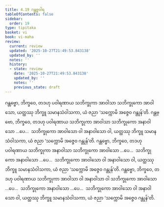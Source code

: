 ```yaml
---
title: 4.19 ဂန္တဗ္ဗဝါရ
tableOfContents: false
sidebar:
  order: 19
type: tipitaka
basket: vi
book: vi-maha
review:
  current: review
  updated: '2025-10-27T21:49:53.843138'
  updated_by: ''
  notes: ''
  history:
  - state: review
    date: '2025-10-27T21:49:53.843138'
    updated_by: ''
    notes: ''
    previous_state: draft
---
```



<ReviewStatus review={frontmatter.review} showDetails={true} />

<HypothesisAnnotation frontmatter={frontmatter} />

<DynamicBreadcrumb />

<Division number="232" book="vi-maha" e="ch" v="3" p="249">

<Paragraph number="1067" book="vi-maha">
ဂန္တဗ္ဗော, ဘိက္ခဝေ, တဒဟု ပဝါရဏာယ သဘိက္ခုကာ အာဝါသာ သဘိက္ခုကော အာဝါသော, ယတ္ထဿု ဘိက္ခူ သမာနသံဝါသကာ, ယံ ဇညာ ‘သက္ကောမိ အဇ္ဇေဝ ဂန္တုန်’တိ. ဂန္တဗ္ဗော, ဘိက္ခဝေ, တဒဟု ပဝါရဏာယ သဘိက္ခုကာ အာဝါသာ သဘိက္ခုကော အနာဝါသော …ပေ…  သဘိက္ခုကော အာဝါသော ဝါ အနာဝါသော ဝါ, ယတ္ထဿု ဘိက္ခူ သမာနသံဝါသကာ, ယံ ဇညာ ‘သက္ကောမိ အဇ္ဇေဝ ဂန္တုန်’တိ.
</Paragraph>

<Paragraph number="1068" book="vi-maha">
ဂန္တဗ္ဗော, ဘိက္ခဝေ, တဒဟု ပဝါရဏာယ သဘိက္ခုကာ အနာဝါသာ သဘိက္ခုကော အာဝါသော …ပေ…  သဘိက္ခုကော အနာဝါသော …ပေ…  သဘိက္ခုကော အာဝါသော ဝါ အနာဝါသော ဝါ, ယတ္ထဿု ဘိက္ခူ သမာနသံဝါသကာ, ယံ ဇညာ ‘သက္ကောမိ အဇ္ဇေဝ ဂန္တုန်’တိ.
</Paragraph>

<Paragraph number="1069" book="vi-maha">
ဂန္တဗ္ဗော, ဘိက္ခဝေ, တဒဟု ပဝါရဏာယ သဘိက္ခုကာ အာဝါသာ ဝါ အနာဝါသာ ဝါ သဘိက္ခုကော အာဝါသော …ပေ…  သဘိက္ခုကော အနာဝါသော …ပေ…  သဘိက္ခုကော အာဝါသော ဝါ အနာဝါသော ဝါ, ယတ္ထဿု ဘိက္ခူ သမာနသံဝါသကာ, ယံ ဇညာ ‘သက္ကောမိ အဇ္ဇေဝ ဂန္တုန်’တိ.
</Paragraph>
</Division>